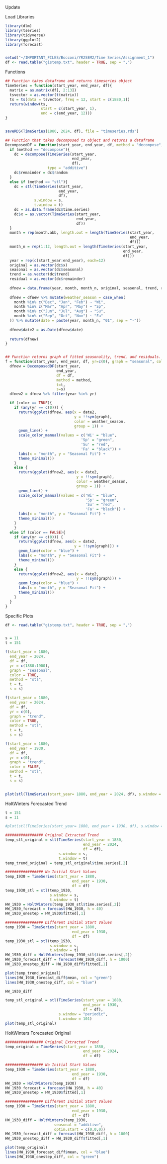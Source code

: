Update


Load Libraries
```r
library(dlm)
library(tseries)
library(tidyverse)
library(ggplot2)
library(forecast)


setwd("~/IMPORTANT_FILES/Bocconi/YR2SEM2/Time Series/Assignment_1")
df <- read.table("gistemp.txt", header = TRUE, sep = ",")
```

Functions
```r
## Function takes dataframe and returns timeseries object
TimeSeries = function(start_year, end_year, df){
  matrix = as.matrix(df[, 2:13])
  tsvector = as.vector(t(matrix))
  ts = ts(data = tsvector, freq = 12, start = c(1880,1))
  return(window(ts,
                start = c(start_year, 1),
                end = c(end_year, 12)))
} 


saveRDS(TimeSeries(1880, 2024, df), file = "timeseries.rds")

## Function that takes decomposed ts object and returns a dataframe
DecomposedDF = function(start_year, end_year, df, method = "decompose", t=NULL, s = "periodic"){
  if (method == "decompose"){
    dc = decompose(TimeSeries(start_year, 
                              end_year, 
                              df),
                   type = "additive")
    dc$remainder = dc$random
  } 
  else if (method == "stl"){
    dc = stl(TimeSeries(start_year, 
                        end_year, 
                        df), 
             s.window = s,
             t.window = t)
    dc = as.data.frame(dc$time.series)
    dc$x = as.vector(TimeSeries(start_year, 
                                end_year, 
                                df))
  }
  month = rep(month.abb, length.out = length(TimeSeries(start_year,
                                                        end_year,
                                                        df)))
  month_n = rep(1:12, length.out = length(TimeSeries(start_year, 
                                                     end_year, 
                                                     df)))
  year = rep(c(start_year:end_year), each=12)
  original = as.vector(dc$x)
  seasonal = as.vector(dc$seasonal)
  trend = as.vector(dc$trend)
  residual = as.vector(dc$remainder)
  
  dfnew = data.frame(year, month, month_n, original, seasonal, trend, residual)
  
  dfnew = dfnew %>% mutate(weather_season = case_when(
    month %in% c("Dec", "Jan", "Feb") ~ "Wi",
    month %in% c("Mar", "Apr", "May") ~ "Sp",
    month %in% c("Jun", "Jul", "Aug") ~ "Su",
    month %in% c("Sep", "Oct", "Nov") ~ "Fa"
  )) %>% mutate(date = paste(year, month_n, "01", sep = "-"))
  
  dfnew$date2 = as.Date(dfnew$date)
  
  return(dfnew)
}


## Function returns graph of fitted seasonality, trend, and residuals.
f = function(start_year, end_year, df, yr=c(0), graph = "seasonal", color = FALSE, method = "decompose", t=NULL, s = "periodic"){
  dfnew = DecomposedDF(start_year,
                       end_year,
                       df = df, 
                       method = method,
                       t=t,
                       s=s)
  dfnew2 = dfnew %>% filter(year %in% yr)

  if (color == TRUE){
    if (any(yr == c(0))) {
      return(ggplot(dfnew, aes(x = date2, 
                               y = !!sym(graph), 
                               color = weather_season,
                               group = 1)) + 
      geom_line() + 
      scale_color_manual(values = c('Wi' = "blue",
                                  'Sp' = "green",
                                  'Su' = "red",
                                  'Fa' = "black")) +
      labs(x = "month", y = "Seasonal Fit") + 
      theme_minimal())
    }
    else {
      return(ggplot(dfnew2, aes(x = date2, 
                                y = !!sym(graph), 
                                color = weather_season, 
                                group = 1)) + 
      geom_line() +
      scale_color_manual(values = c('Wi' = "blue",
                                    'Sp' = "green",
                                    'Su' = "red",
                                    'Fa' = "black")) + 
      labs(x = "month", y = "Seasonal Fit") + 
      theme_minimal())  
    }
    }
  else if (color == FALSE){
    if (any(yr == c(0))) {
      return(ggplot(dfnew, aes(x = date2, 
                               y = !!sym(graph))) + 
      geom_line(color = "blue") + 
      labs(x = "month", y = "Seasonal Fit") + 
      theme_minimal())
    }
    else {
      return(ggplot(dfnew2, aes(x = date2, 
                                y = !!sym(graph))) + 
      geom_line(color = "blue") +
      labs(x = "month", y = "Seasonal Fit") + 
      theme_minimal())  
    }
  }
}
```

Specific Plots
```r
df <- read.table("gistemp.txt", header = TRUE, sep = ",")


s = 11
t = 151

f(start_year = 1880,
  end_year = 2024,
  df = df, 
  yr = c(1880:1900), 
  graph = "seasonal", 
  color = TRUE,
  method = "stl",
  t = t,
  s = s)

f(start_year = 1880,
  end_year = 2024,
  df = df, 
  yr = c(0), 
  graph = "trend", 
  color = TRUE,
  method = "stl",
  t = t,
  s = s)

f(start_year = 1880,
  end_year = 1930,
  df = df, 
  yr = c(0), 
  graph = "trend", 
  color = FALSE,
  method = "stl",
  t = t,
  s = s)


plot(stl(TimeSeries(start_year= 1880, end_year = 2024, df), s.window = s, t.window = t))

```


HoltWinters Forecasted Trend
```r

t = 151
s = 11

#plot(stl(TimeSeries(start_year= 1880, end_year = 1930, df), s.window = s, t.window = t))

################# Original Extracted Trend
temp_stl_original = stl(TimeSeries(start_year = 1880,
                                   end_year = 2024,
                                   df = df),
                        s.window = s,
                        t.window = t)
temp_trend_original = temp_stl_original$time.series[,2]

################# No Initial Start Values 
temp_1930 = TimeSeries(start_year = 1880,
                              end_year = 1930,
                              df = df)
temp_1930_stl = stl(temp_1930, 
                    s.window = s,
                    t.window = t)
HW_1930 = HoltWinters(temp_1930_stl$time.series[,2])
HW_1930_forecast = forecast(HW_1930, h = 40)
HW_1930_onestep = HW_1930$fitted[,1]

################# Different Initial Start Values
temp_1930 = TimeSeries(start_year = 1880,
                              end_year = 1930,
                              df = df)
temp_1930_stl = stl(temp_1930, 
                    s.window = s,
                    t.window = t)
HW_1930_diff = HoltWinters(temp_1930_stl$time.series[,2])
HW_1930_forecast_diff = forecast(HW_1930_diff, h = 1000)
HW_1930_onestep_diff = HW_1930_diff$fitted[,1]

plot(temp_trend_original)
lines(HW_1930_forecast_diff$mean, col = "green")
lines(HW_1930_onestep_diff, col = "blue")

HW_1930_diff

```


```r
temp_stl_original = stl(TimeSeries(start_year = 1880,
                                   end_year = 1930,
                                   df = df),
                        s.window = "periodic",
                        t.window = 101)
plot(temp_stl_original)


```


HoltWinters Forecasted Original
```r
################# Original Extracted Trend
temp_original = TimeSeries(start_year = 1880,
                                   end_year = 2024,
                                   df = df)

################# No Initial Start Values 
temp_1930 = TimeSeries(start_year = 1880,
                              end_year = 1930,
                              df = df)
HW_1930 = HoltWinters(temp_1930)
HW_1930_forecast = forecast(HW_1930, h = 40)
HW_1930_onestep = HW_1930$fitted[,1]

################# Different Initial Start Values
temp_1930 = TimeSeries(start_year = 1880,
                              end_year = 1930,
                              df = df)
HW_1930_diff = HoltWinters(temp_1930,
                      seasonal = "additive",
                      optim.start = c(0,0,0))
HW_1930_forecast_diff = forecast(HW_1930_diff, h = 1000)
HW_1930_onestep_diff = HW_1930_diff$fitted[,1]

plot(temp_original)
lines(HW_1930_forecast_diff$mean, col = "blue")
lines(HW_1930_onestep_diff, col = "green")
```





































